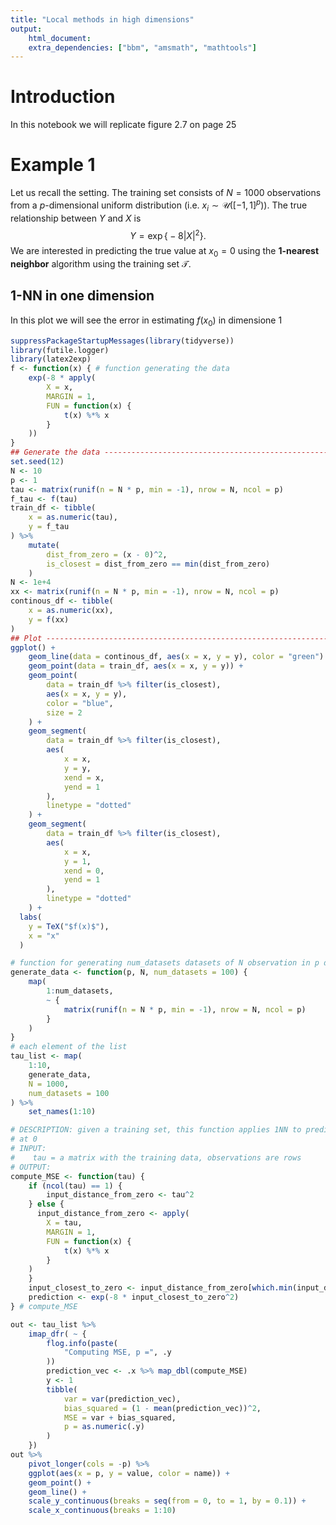---
title: "Local methods in high dimensions"
output: 
    html_document:
    extra_dependencies: ["bbm", "amsmath", "mathtools"]
---

# Introduction
In this notebook we will replicate figure 2.7 on page 25

# Example 1

Let us recall the setting. The training set consists of $N=1000$ observations from
a $p$-dimensional uniform distribution (i.e. $x_i \sim \mathcal{U}([-1, 1]^p)$). The true
relationship between $Y$ and $X$ is $$ Y = \exp\big\{-8 \lvert X \lvert^2\big\}.$$
We are interested in predicting the true value at $x_0 = 0$ using the **1-nearest neighbor**
algorithm using the training set $\mathcal{T}$.

## 1-NN in one dimension
In this plot we will see the error in estimating $f(x_0)$ in dimensione 1
```{r}
suppressPackageStartupMessages(library(tidyverse))
library(futile.logger)
library(latex2exp)
f <- function(x) { # function generating the data
    exp(-8 * apply(
        X = x,
        MARGIN = 1,
        FUN = function(x) {
            t(x) %*% x
        }
    ))
}
## Generate the data -----------------------------------------------------------
set.seed(12)
N <- 10
p <- 1
tau <- matrix(runif(n = N * p, min = -1), nrow = N, ncol = p)
f_tau <- f(tau)
train_df <- tibble(
    x = as.numeric(tau),
    y = f_tau
) %>% 
    mutate(
        dist_from_zero = (x - 0)^2,
        is_closest = dist_from_zero == min(dist_from_zero) 
    )
N <- 1e+4
xx <- matrix(runif(n = N * p, min = -1), nrow = N, ncol = p) 
continous_df <- tibble(
    x = as.numeric(xx),
    y = f(xx)
)
## Plot ------------------------------------------------------------------------
ggplot() + 
    geom_line(data = continous_df, aes(x = x, y = y), color = "green") +
    geom_point(data = train_df, aes(x = x, y = y)) + 
    geom_point(
        data = train_df %>% filter(is_closest),
        aes(x = x, y = y),
        color = "blue",
        size = 2
    ) + 
    geom_segment(
        data = train_df %>% filter(is_closest),
        aes(
            x = x,
            y = y,
            xend = x,
            yend = 1
        ),
        linetype = "dotted"
    ) + 
    geom_segment(
        data = train_df %>% filter(is_closest),
        aes(
            x = x,
            y = 1,
            xend = 0,
            yend = 1
        ),
        linetype = "dotted"
    ) + 
  labs(
    y = TeX("$f(x)$"),
    x = "x"
  )
```

```{r}

# function for generating num_datasets datasets of N observation in p dimension 
generate_data <- function(p, N, num_datasets = 100) {
    map(
        1:num_datasets,
        ~ {
            matrix(runif(n = N * p, min = -1), nrow = N, ncol = p)
        }
    )
} 
# each element of the list 
tau_list <- map( 
    1:10,
    generate_data,
    N = 1000,
    num_datasets = 100
) %>% 
    set_names(1:10)

# DESCRIPTION: given a training set, this function applies 1NN to predict the value
# at 0
# INPUT:
#    tau = a matrix with the training data, observations are rows
# OUTPUT:
compute_MSE <- function(tau) {
    if (ncol(tau) == 1) {
        input_distance_from_zero <- tau^2
    } else {
      input_distance_from_zero <- apply(
        X = tau,
        MARGIN = 1,
        FUN = function(x) {
            t(x) %*% x
        }
    )  
    }
    input_closest_to_zero <- input_distance_from_zero[which.min(input_distance_from_zero)]
    prediction <- exp(-8 * input_closest_to_zero^2)
} # compute_MSE

out <- tau_list %>% 
    imap_dfr( ~ {
        flog.info(paste(
            "Computing MSE, p =", .y
        ))
        prediction_vec <- .x %>% map_dbl(compute_MSE)
        y <- 1
        tibble(
            var = var(prediction_vec),
            bias_squared = (1 - mean(prediction_vec))^2,
            MSE = var + bias_squared,
            p = as.numeric(.y)
        )
    })
out %>% 
    pivot_longer(cols = -p) %>% 
    ggplot(aes(x = p, y = value, color = name)) + 
    geom_point() + 
    geom_line() + 
    scale_y_continuous(breaks = seq(from = 0, to = 1, by = 0.1)) + 
    scale_x_continuous(breaks = 1:10)
```

